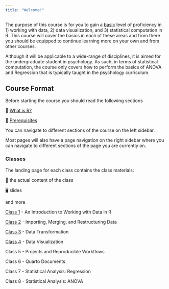 ```yaml
---
title: "Welcome!"
---
```


The purpose of this course is for you to gain a [basic]{.underline} level of proficiency in 1) working with data, 2) data visualization, and 3) statistical computation in R. This course will cover the basics in each of these areas and from there you should be equipped to continue learning more on your own and from other courses.

Although it will be applicable to a wide-range of disciplines, it is aimed for the undergraduate student in psychology. As such, in terms of statistical computation, the course only covers how to perform the basics of ANOVA and Regression that is typically taught in the psychology curriculum.

## Course Format

Before starting the course you should read the following sections

📖 [What is R?](what-is-R.html)

📖 [Prerequisites](prerequisites.html)

You can navigate to different sections of the course on the left sidebar.

Most pages will also have a page navigation on the right sidebar where you can navigate to different sections of the page you are currently on.

### Classes

The landing page for each class contains the class materials:

📘 the actual content of the class

🖥️ slides

and more

[Class 1](/classes/class-1.html) - An Introduction to Working with Data in R

[Class 2](/classes/class-2.html) - Importing, Merging, and Restructuring Data

[Class 3](/classes/class-3.html) - Data Transformation

[Class 4](/classes/class-4.html) - Data Visualization

Class 5 - Projects and Reproducible Workflows

Class 6 - Quarto Documents

Class 7 - Statistical Analysis: Regression

Class 8 - Statistical Analysis: ANOVA
